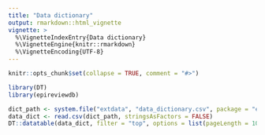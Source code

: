 ```yaml
---
title: "Data dictionary"
output: rmarkdown::html_vignette
vignette: >
  %\VignetteIndexEntry{Data dictionary}
  %\VignetteEngine{knitr::rmarkdown}
  %\VignetteEncoding{UTF-8}
---
```


```r
knitr::opts_chunk$set(collapse = TRUE, comment = "#>")
```

```r
library(DT)
library(epireviewdb)
```

```r
dict_path <- system.file("extdata", "data_dictionary.csv", package = "epireviewdb")
data_dict <- read.csv(dict_path, stringsAsFactors = FALSE)
DT::datatable(data_dict, filter = "top", options = list(pageLength = 10))
```